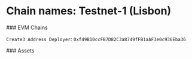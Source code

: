 
# Chain names: Testnet-1 (Lisbon)

<div className="space-y-1 mt-4">
  ### EVM Chains
  <EVMChains environment="testnet" />

`Create3 Address Deployer`: `0xf49B10ccFB7D82C3a8749fFB1aAF3e0c936Eba36`

</div>

<div className="space-y-1 mt-4">
  ### Assets
  <EVMAssets client:only environment="testnet" />
</div>
